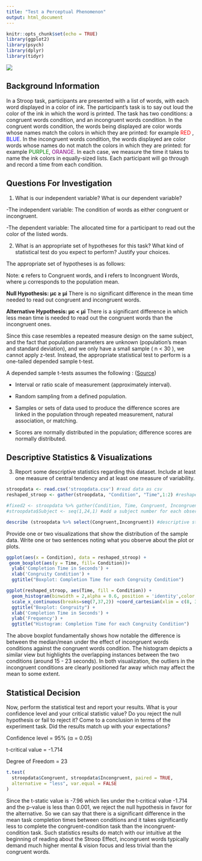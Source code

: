 ```yaml
---
title: "Test a Perceptual Phenomenon"
output: html_document
---
```


```r
knitr::opts_chunk$set(echo = TRUE)
library(ggplot2)
library(psych)
library(dplyr)
library(tidyr)
```
<img src="colors.jpg">

## Background Information

In a Stroop task, participants are presented with a list of words, with each word displayed in a color of ink. The participant’s task is to say out loud the color of the ink in which the word is printed. The task has two conditions: a congruent words condition, and an incongruent words condition. In the congruent words condition, the words being displayed are color words whose names match the colors in which they are printed: for example <span style="color:red">RED</span> , <span style="color:blue">BLUE</span>. In the incongruent words condition, the words displayed are color words whose names do not match the colors in which they are printed: for example <span style="color:green">PURPLE</span>, <span style="color:purple">ORANGE</span>. In each case, we measure the time it takes to name the ink colors in equally-sized lists. Each participant will go through and record a time from each condition. 

## Questions For Investigation

1. What is our independent variable? What is our dependent variable?

-The independent variable: The condition of words as either congruent or incongruent.

-The dependent variable: The allocated time for a participant to read out the color of the listed words.

2. What is an appropriate set of hypotheses for this task? What kind of statistical test do you expect to perform? Justify your choices.

The appropriate set of hypotheses is as follows: 

Note: **c** refers to Congruent words, and **i** refers to Incongruent Words, where μ corresponds to the population mean.

**Null Hypothesis: μc ≥ μi**  There is no significant difference in the mean time needed to read out congruent and incongruent words.

**Alternative Hypothesis: μc < μi**  There is a significant difference in which less mean time is needed to read out the congruent words than the incongruent ones.

Since this case resembles a repeated measure design on the same subject, and the fact that population parameters are unknown (population's mean and standard deviation), and we only have a small sample ( n < 30 ), we cannot apply z-test. Instead, the appropriate statistical test to perform is a one-tailed depended sample t-test. 

A depended sample t-tests assumes the following : (<a href="http://www.psychology.emory.edu/clinical/bliwise/Tutorials/TOM/meanstests/assump.htm">Source</a>)

  - Interval or ratio scale of measurement (approximately interval).

  - Random sampling from a defined population.

  - Samples or sets of data used to produce the difference scores are linked in the population through repeated measurement, natural association, or matching.

  - Scores are normally distributed in the population; difference scores are normally distributed.

## Descriptive Statistics & Visualizations
  
3. Report some descriptive statistics regarding this dataset. Include at least one measure of central tendency and at least one measure of variability.

```r
stroopdata <- read.csv('stroopdata.csv') #read data as csv
reshaped_stroop <- gather(stroopdata, "Condition", "Time",1:2) #reshape the dataset

#fixed2 <- stroopdata %>% gather(Condition, Time, Congruent, Incongruent)
#stroopdata$Subject <- seq(1,24,1) #add a subject number for each observation

describe (stroopdata %>% select(Congruent,Incongruent)) #descriptive statistics for Congruent,Incongruent variables.
```

Provide one or two visualizations that show the distribution of the sample data. Write one or two sentences noting what you observe about the plot or plots.

```r
ggplot(aes(x = Condition), data = reshaped_stroop) +
 geom_boxplot(aes(y = Time, fill= Condition))+
  ylab('Completion Time in Seconds') +
  xlab('Congruity Condition') +
  ggtitle("Boxplot: Completion Time for each Congruity Condition")   

ggplot(reshaped_stroop, aes(Time, fill = Condition)) + 
  geom_histogram(binwidth = 2,alpha = 0.6, position = 'identity',color = 'red')+
  scale_x_continuous(breaks=seq(7,37,2)) +coord_cartesian(xlim = c(8, 37)) +
  ggtitle("Boxplot: Congruity") +
  xlab('Completion Time in Seconds') +
  ylab('Frequency') +
  ggtitle("Histogram: Completion Time for each Congruity Condition")

```

The above boxplot fundamentally shows how notable the difference is between the median/mean under the effect of incongruent words conditions against the congruent words condition. The histogram depicts a similar view but highlights the overlapping instances between the two conditions (around 15 - 23 seconds). In both visualization, the outliers in the incongruent conditions are clearly positioned far away which may affect the mean to some extent.

## Statistical Decision

Now, perform the statistical test and report your results. What is your confidence level and your critical statistic value? Do you reject the null hypothesis or fail to reject it? Come to a conclusion in terms of the experiment task. Did the results match up with your expectations?

Confidence level = 95% (α = 0.05)

t-critical value  = -1.714

Degree of Freedom = 23

```r
t.test(
  stroopdata$Congruent, stroopdata$Incongruent, paired = TRUE,
  alternative = "less", var.equal = FALSE
)
```

Since the t-static value is -7.96 which lies under the t-critical value -1.714 and the p-value is less than 0.001, we reject the null hypothesis in favor for the alternative. So we can say that there is a significant difference in the mean task completion times between conditions and it takes significantly less to complete the congruent-condition task than the incongruent-condition task. Such statistics results do match with our intuitive at the beginning of reading about the Stroop Effect, incongruent words typically demand much higher mental & vision focus and less trivial than the congruent words. 

